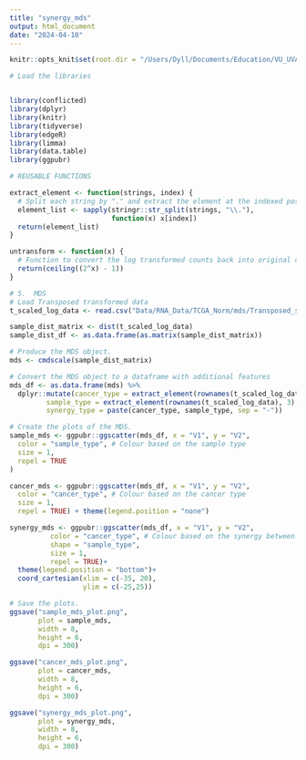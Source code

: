 ```yaml
---
title: "synergy_mds"
output: html_document
date: "2024-04-10"
---
```


```r
knitr::opts_knit$set(root.dir = "/Users/Dyll/Documents/Education/VU_UVA/Internship/Epigenetics/Janssen_Group-UMCUtrecht/Main_Project")
```

```r
# Load the libraries


library(conflicted)
library(dplyr)
library(knitr)
library(tidyverse)
library(edgeR)
library(limma)
library(data.table)
library(ggpubr)
```


```r
# REUSABLE FUNCTIONS

extract_element <- function(strings, index) {
  # Split each string by "." and extract the element at the indexed position
  element_list <- sapply(stringr::str_split(strings, "\\."),
                         function(x) x[index])
  return(element_list)
}

untransform <- function(x) {
  # Function to convert the log transformed counts back into original counts
  return(ceiling((2^x) - 1))
}
```


```r
# 5.  MDS
# Load Transposed transformed data 
t_scaled_log_data <- read.csv("Data/RNA_Data/TCGA_Norm/mds/Transposed_scaled_&_reduced_df.csv", row.names = 1)

sample_dist_matrix <- dist(t_scaled_log_data)
sample_dist_df <- as.data.frame(as.matrix(sample_dist_matrix))
```


```r
# Produce the MDS object.
mds <- cmdscale(sample_dist_matrix)
```


```r
# Convert the MDS object to a dataframe with additional features
mds_df <- as.data.frame(mds) %>% 
  dplyr::mutate(cancer_type = extract_element(rownames(t_scaled_log_data), 1),
         sample_type = extract_element(rownames(t_scaled_log_data), 3),
         synergy_type = paste(cancer_type, sample_type, sep = "-"))
```


```r
# Create the plots of the MDS.
sample_mds <- ggpubr::ggscatter(mds_df, x = "V1", y = "V2",
  color = "sample_type", # Colour based on the sample type
  size = 1,
  repel = TRUE
)

cancer_mds <- ggpubr::ggscatter(mds_df, x = "V1", y = "V2", 
  color = "cancer_type", # Colour based on the cancer type
  size = 1,
  repel = TRUE) + theme(legend.position = "none")

synergy_mds <- ggpubr::ggscatter(mds_df, x = "V1", y = "V2", 
          color = "cancer_type", # Colour based on the synergy between the cancer and sample type
          shape = "sample_type",
          size = 1,
          repel = TRUE)+
  theme(legend.position = "bottom")+
  coord_cartesian(xlim = c(-35, 20),
                  ylim = c(-25,25))
```


```r
# Save the plots.
ggsave("sample_mds_plot.png",   
       plot = sample_mds,       
       width = 8,              
       height = 6,             
       dpi = 300) 

ggsave("cancer_mds_plot.png",   
       plot = cancer_mds,       
       width = 8,              
       height = 6,             
       dpi = 300) 

ggsave("synergy_mds_plot.png",   
       plot = synergy_mds,       
       width = 8,              
       height = 6,             
       dpi = 300) 
```

